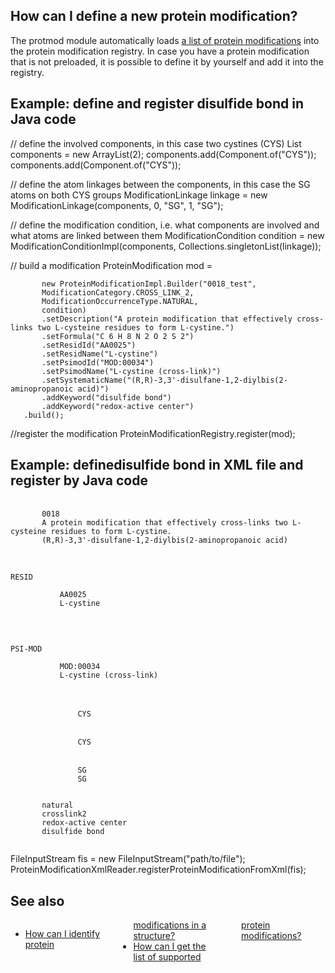 ==How can I define a new protein modification?==
The protmod module automatically loads [[BioJava:CookBook3:SupportedProtMod|a list of protein modifications]] into the protein modification registry. In case you have a protein modification that is not preloaded, it is possible to define it by yourself and add it into the registry.

==Example: define and register disulfide bond in Java code==
<java>
// define the involved components, in this case two cystines (CYS)
List<Component> components = new ArrayList<Component>(2);
components.add(Component.of("CYS"));
components.add(Component.of("CYS"));

// define the atom linkages between the components, in this case the SG atoms on both CYS groups
ModificationLinkage linkage = new ModificationLinkage(components, 0, "SG", 1, "SG");

// define the modification condition, i.e. what components are involved and what atoms are linked between them
ModificationCondition condition = new ModificationConditionImpl(components, Collections.singletonList(linkage));

// build a modification
ProteinModification mod = 
        new ProteinModificationImpl.Builder("0018_test", 
		ModificationCategory.CROSS_LINK_2,
		ModificationOccurrenceType.NATURAL,
		condition)
        .setDescription("A protein modification that effectively cross-links two L-cysteine residues to form L-cystine.")
        .setFormula("C 6 H 8 N 2 O 2 S 2")
        .setResidId("AA0025")
        .setResidName("L-cystine")
        .setPsimodId("MOD:00034")
        .setPsimodName("L-cystine (cross-link)")
        .setSystematicName("(R,R)-3,3'-disulfane-1,2-diylbis(2-aminopropanoic acid)")
        .addKeyword("disulfide bond")
        .addKeyword("redox-active center")
	.build();

//register the modification
ProteinModificationRegistry.register(mod);
</java>

==Example: definedisulfide bond in XML file and register by Java code==
<xml>
<ProteinModifications>
	<Entry>
		<Id>0018</Id>
		<Description>A protein modification that effectively cross-links two L-cysteine residues to form L-cystine.</Description>
		<SystematicName>(R,R)-3,3'-disulfane-1,2-diylbis(2-aminopropanoic acid)</SystematicName>
		<CrossReference>
			<Source>RESID</Source>
			<Id>AA0025</Id>
			<Name>L-cystine</Name>
		</CrossReference>
		<CrossReference>
			<Source>PSI-MOD</Source>
			<Id>MOD:00034</Id>
			<Name>L-cystine (cross-link)</Name>
		</CrossReference>
		<Condition>
			<Component component="1">
				<Id source="PDBCC">CYS</Id>
			</Component>
			<Component component="2">
				<Id source="PDBCC">CYS</Id>
			</Component>
			<Bond>
				<Atom component="1">SG</Atom>
				<Atom component="2">SG</Atom>
			</Bond>
		</Condition>
		<Occurrence>natural</Occurrence>
		<Category>crosslink2</Category>
		<Keyword>redox-active center</Keyword>
		<Keyword>disulfide bond</Keyword>
	</Entry>
</ProteinModifications>
</xml>

<java>
FileInputStream fis = new FileInputStream("path/to/file");
ProteinModificationXmlReader.registerProteinModificationFromXml(fis);
</java>

==See also==
<div style="-moz-column-count:3; column-count:3;">
* [[BioJava:CookBook3:ProtMod|How can I identify protein modifications in a structure?]]
* [[BioJava:CookBook3:SupportedProtMod|How can I get the list of supported protein modifications?]]
</div>